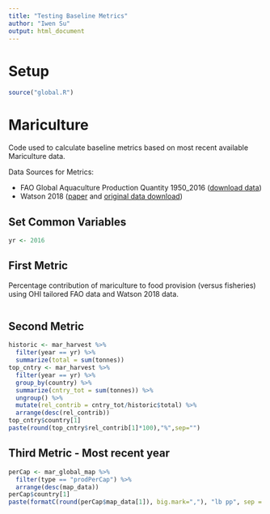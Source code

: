 ```yaml
---
title: "Testing Baseline Metrics"
author: "Iwen Su"
output: html_document
---
```


# Setup

```r
source("global.R")
```

# Mariculture

Code used to calculate baseline metrics based on most recent available Mariculture data.

Data Sources for Metrics:

* FAO Global Aquaculture Production Quantity 1950_2016 ([download data](http://www.fao.org/fishery/statistics/software/fishstatj/en#downlApp))
* Watson 2018 ([paper](https://www.sciencedirect.com/science/article/pii/S0308597X18300605) and [original data download](http://data.imas.utas.edu.au/portal/search?uuid=ff1274e1-c0ab-411b-a8a2-5a12eb27f2c0))

## Set Common Variables
```r
yr <- 2016
```

## First Metric

Percentage contribution of mariculture to food provision (versus fisheries) using OHI tailored FAO data and Watson 2018 data.

```r

```

## Second Metric
```r
historic <- mar_harvest %>%
  filter(year == yr) %>% 
  summarize(total = sum(tonnes))
top_cntry <- mar_harvest %>% 
  filter(year == yr) %>% 
  group_by(country) %>% 
  summarize(cntry_tot = sum(tonnes)) %>%
  ungroup() %>% 
  mutate(rel_contrib = cntry_tot/historic$total) %>% 
  arrange(desc(rel_contrib))
top_cntry$country[1]
paste(round(top_cntry$rel_contrib[1]*100),"%",sep="")
```

## Third Metric - Most recent year

```r
perCap <- mar_global_map %>% 
  filter(type == "prodPerCap") %>% 
  arrange(desc(map_data))
perCap$country[1]
paste(formatC(round(perCap$map_data[1]), big.mark=","), "lb pp", sep = " ")

```

